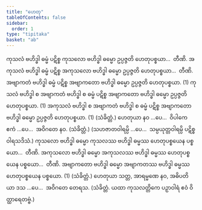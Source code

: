 ```yaml
---
title: "ဟေတု"
tableOfContents: false
sidebar:
  order: 1
type: "tipitaka"
basket: "ab"
---
```



<DynamicBreadcrumb />

<Division number="80">

<Paragraph number="272">
ကုသလံ ဗဟိဒ္ဓါ ဓမ္မံ ပဋိစ္စ ကုသလော ဗဟိဒ္ဓါ ဓမ္မော ဥပ္ပဇ္ဇတိ ဟေတုပစ္စယာ…  တီဏိ.
</Paragraph>

<Paragraph number="273">
အကုသလံ ဗဟိဒ္ဓါ ဓမ္မံ ပဋိစ္စ အကုသလော ဗဟိဒ္ဓါ ဓမ္မော ဥပ္ပဇ္ဇတိ ဟေတုပစ္စယာ…  တီဏိ.
</Paragraph>

<Paragraph number="274">
အဗျာကတံ ဗဟိဒ္ဓါ ဓမ္မံ ပဋိစ္စ အဗျာကတော ဗဟိဒ္ဓါ ဓမ္မော ဥပ္ပဇ္ဇတိ ဟေတုပစ္စယာ. (1)
</Paragraph>

<Paragraph number="275">
ကုသလံ ဗဟိဒ္ဓါ စ အဗျာကတံ ဗဟိဒ္ဓါ စ ဓမ္မံ ပဋိစ္စ အဗျာကတော ဗဟိဒ္ဓါ ဓမ္မော ဥပ္ပဇ္ဇတိ ဟေတုပစ္စယာ. (1)
</Paragraph>

<Paragraph number="276">
အကုသလံ ဗဟိဒ္ဓါ စ အဗျာကတံ ဗဟိဒ္ဓါ စ ဓမ္မံ ပဋိစ္စ အဗျာကတော ဗဟိဒ္ဓါ ဓမ္မော ဥပ္ပဇ္ဇတိ ဟေတုပစ္စယာ. (1) (သံခိတ္တံ.)
</Paragraph>

<Paragraph number="277">
ဟေတုယာ နဝ …ပေ…  ဝိပါကေ ဧကံ …ပေ…  အဝိဂတေ နဝ. (သံခိတ္တံ.)
</Paragraph>

<Paragraph number="278">
(သဟဇာတဝါရမ္ပိ …ပေ…  သမ္ပယုတ္တဝါရမ္ပိ ပဋိစ္စဝါရသဒိသံ.)
</Paragraph>

</Division>
<Division number="81">

<Paragraph number="279">
ကုသလော ဗဟိဒ္ဓါ ဓမ္မော ကုသလဿ ဗဟိဒ္ဓါ ဓမ္မဿ ဟေတုပစ္စယေန ပစ္စယော…  တီဏိ.
</Paragraph>

<Paragraph number="280">
အကုသလော ဗဟိဒ္ဓါ ဓမ္မော အကုသလဿ ဗဟိဒ္ဓါ ဓမ္မဿ ဟေတုပစ္စယေန ပစ္စယော…  တီဏိ.
</Paragraph>

<Paragraph number="281">
အဗျာကတော ဗဟိဒ္ဓါ ဓမ္မော အဗျာကတဿ ဗဟိဒ္ဓါ ဓမ္မဿ ဟေတုပစ္စယေန ပစ္စယော. (1) (သံခိတ္တံ.)
</Paragraph>

<Paragraph number="282">
ဟေတုယာ သတ္တ, အာရမ္မဏေ နဝ, အဓိပတိယာ ဒသ …ပေ…  အဝိဂတေ တေရသ. (သံခိတ္တံ. ယထာ ကုသလတ္တိကေ ပဉှာဝါရံ ဧဝံ ဝိတ္ထာရေတဗ္ဗံ.)
</Paragraph>
</Division>